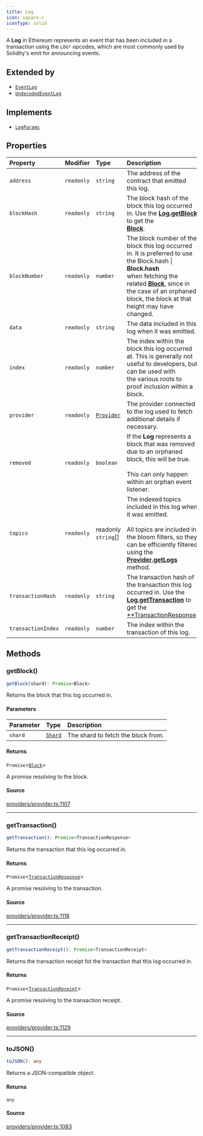 ```yaml
---
title: Log
icon: square-c
iconType: solid
---
```


A **Log** in Ethereum represents an event that has been included in a transaction using the `LOG*` opcodes, which are
most commonly used by Solidity's emit for announcing events.

## Extended by

- [`EventLog`](/sdk/content/classes/EventLog)
- [`UndecodedEventLog`](/sdk/content/classes/UndecodedEventLog)

## Implements

- [`LogParams`](/sdk/content/interfaces/LogParams)

## Properties

| Property | Modifier | Type | Description |
| :------ | :------ | :------ | :------ |
| `address` | `readonly` | `string` | The address of the contract that emitted this log. |
| `blockHash` | `readonly` | `string` | The block hash of the block this log occurred in. Use the [**Log.getBlock**](/sdk/content/classes/Log#getblock) to get the<br />[**Block**](/sdk/content/classes/Block). |
| `blockNumber` | `readonly` | `number` | The block number of the block this log occurred in. It is preferred to use the Block.hash \| **Block.hash**<br />when fetching the related [**Block**](/sdk/content/classes/Block), since in the case of an orphaned block, the block at that<br />height may have changed. |
| `data` | `readonly` | `string` | The data included in this log when it was emitted. |
| `index` | `readonly` | `number` | The index within the block this log occurred at. This is generally not useful to developers, but can be used with<br />the various roots to proof inclusion within a block. |
| `provider` | `readonly` | [`Provider`](/sdk/content/interfaces/Provider) | The provider connected to the log used to fetch additional details if necessary. |
| `removed` | `readonly` | `boolean` | If the **Log** represents a block that was removed due to an orphaned block, this will be true.<br /><br />This can only happen within an orphan event listener. |
| `topics` | `readonly` | readonly `string`[] | The indexed topics included in this log when it was emitted.<br /><br />All topics are included in the bloom filters, so they can be efficiently filtered using the<br />[**Provider.getLogs**](/sdk/content/interfaces/Provider#getlogs) method. |
| `transactionHash` | `readonly` | `string` | The transaction hash of the transaction this log occurred in. Use the<br />[**Log.getTransaction**](/sdk/content/classes/Log#gettransaction) to get the<br />[**TransactionResponse](/sdk/content/type-aliases/TransactionResponse). |
| `transactionIndex` | `readonly` | `number` | The index within the transaction of this log. |

## Methods

### getBlock()

```ts
getBlock(shard): Promise<Block>
```

Returns the block that this log occurred in.

#### Parameters

| Parameter | Type | Description |
| :------ | :------ | :------ |
| `shard` | [`Shard`](/sdk/content/enumerations/Shard) | The shard to fetch the block from. |

#### Returns

`Promise`\<[`Block`](/sdk/content/classes/Block)\>

A promise resolving to the block.

#### Source

[providers/provider.ts:1107](https://github.com/dominant-strategies/quais.js/blob/c523dd62336b397db22e917054b8a36177cabf46/src/providers/provider.ts#L1107)

***

### getTransaction()

```ts
getTransaction(): Promise<TransactionResponse>
```

Returns the transaction that this log occurred in.

#### Returns

`Promise`\<[`TransactionResponse`](/sdk/content/type-aliases/TransactionResponse)\>

A promise resolving to the transaction.

#### Source

[providers/provider.ts:1118](https://github.com/dominant-strategies/quais.js/blob/c523dd62336b397db22e917054b8a36177cabf46/src/providers/provider.ts#L1118)

***

### getTransactionReceipt()

```ts
getTransactionReceipt(): Promise<TransactionReceipt>
```

Returns the transaction receipt fot the transaction that this log occurred in.

#### Returns

`Promise`\<[`TransactionReceipt`](/sdk/content/classes/TransactionReceipt)\>

A promise resolving to the transaction receipt.

#### Source

[providers/provider.ts:1129](https://github.com/dominant-strategies/quais.js/blob/c523dd62336b397db22e917054b8a36177cabf46/src/providers/provider.ts#L1129)

***

### toJSON()

```ts
toJSON(): any
```

Returns a JSON-compatible object.

#### Returns

`any`

#### Source

[providers/provider.ts:1083](https://github.com/dominant-strategies/quais.js/blob/c523dd62336b397db22e917054b8a36177cabf46/src/providers/provider.ts#L1083)
